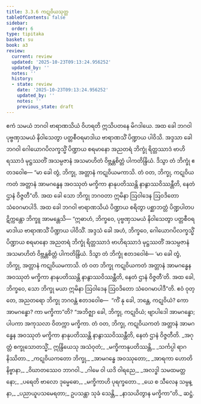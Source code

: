 ```yaml
---
title: 3.3.6 ကဋုဝိယသုတ္တ
tableOfContents: false
sidebar:
  order: 6
type: tipitaka
basket: su
book: a3
review:
  current: review
  updated: '2025-10-23T09:13:24.956252'
  updated_by: ''
  notes: ''
  history:
  - state: review
    date: '2025-10-23T09:13:24.956252'
    updated_by: ''
    notes: ''
    previous_state: draft
---
```



<ReviewStatus review={frontmatter.review} showDetails={true} />

<HypothesisAnnotation frontmatter={frontmatter} />

<DynamicBreadcrumb />

<Division number="129" book="a3" e="ch" v="15" p="283">

<Paragraph number="988" book="a3">
ဧကံ သမယံ ဘဂဝါ ဗာရာဏသိယံ ဝိဟရတိ ဣသိပတနေ မိဂဒါယေ. အထ ခေါ ဘဂဝါ ပုဗ္ဗဏှသမယံ နိဝါသေတွာ ပတ္တစီဝရမာဒါယ ဗာရာဏသိံ ပိဏ္ဍာယ ပါဝိသိ. အဒ္ဒသာ ခေါ ဘဂဝါ ဂေါယောဂပိလက္ခသ္မိံ ပိဏ္ဍာယ စရမာနော အညတရံ ဘိက္ခုံ ရိတ္တဿာဒံ ဗာဟိရဿာဒံ မုဋ္ဌဿတိံ အသမ္ပဇာနံ အသမာဟိတံ ဝိဗ္ဘန္တစိတ္တံ ပါကတိန္ဒြိယံ. ဒိသွာ တံ ဘိက္ခုံ ဧတဒဝေါစ—
</Paragraph>

<Paragraph number="989" book="a3">
“မာ ခေါ တွံ, ဘိက္ခု, အတ္တာနံ ကဋုဝိယမကာသိ. တံ ဝတ, ဘိက္ခု, ကဋုဝိယကတံ အတ္တာနံ အာမဂန္ဓေန အဝဿုတံ မက္ခိကာ နာနုပတိဿန္တိ နာနွာဿဝိဿန္တီတိ, နေတံ ဌာနံ ဝိဇ္ဇတီ”တိ. အထ ခေါ သော ဘိက္ခု ဘဂဝတာ ဣမိနာ ဩဝါဒေန ဩဝဒိတော သံဝေဂမာပါဒိ. အထ ခေါ ဘဂဝါ ဗာရာဏသိယံ ပိဏ္ဍာယ စရိတွာ ပစ္ဆာဘတ္တံ ပိဏ္ဍပါတပဋိက္ကန္တော ဘိက္ခူ အာမန္တေသိ—
</Paragraph>

<Paragraph number="990" book="a3">
“ဣဓာဟံ, ဘိက္ခဝေ, ပုဗ္ဗဏှသမယံ နိဝါသေတွာ ပတ္တစီဝရမာဒါယ ဗာရာဏသိံ ပိဏ္ဍာယ ပါဝိသိံ. အဒ္ဒသံ ခေါ အဟံ, ဘိက္ခဝေ, ဂေါယောဂပိလက္ခသ္မိံ ပိဏ္ဍာယ စရမာနော အညတရံ ဘိက္ခုံ ရိတ္တဿာဒံ ဗာဟိရဿာဒံ မုဋ္ဌဿတိံ အသမ္ပဇာနံ အသမာဟိတံ ဝိဗ္ဘန္တစိတ္တံ ပါကတိန္ဒြိယံ. ဒိသွာ တံ ဘိက္ခုံ ဧတဒဝေါစံ—
</Paragraph>

<Paragraph number="991" book="a3">
‘မာ ခေါ တွံ, ဘိက္ခု, အတ္တာနံ ကဋုဝိယမကာသိ. တံ ဝတ ဘိက္ခု ကဋုဝိယကတံ အတ္တာနံ အာမဂန္ဓေန အဝဿုတံ မက္ခိကာ နာနုပတိဿန္တိ နာနွာဿဝိဿန္တီတိ, နေတံ ဌာနံ ဝိဇ္ဇတီ’တိ. အထ ခေါ, ဘိက္ခဝေ, သော ဘိက္ခု မယာ ဣမိနာ ဩဝါဒေန ဩဝဒိတော သံဝေဂမာပါဒီ”တိ. ဧဝံ ဝုတ္တေ, အညတရော ဘိက္ခု ဘဂဝန္တံ ဧတဒဝေါစ—  “ကိံ နု ခေါ, ဘန္တေ, ကဋုဝိယံ? ကော အာမဂန္ဓော? ကာ မက္ခိကာ”တိ?
</Paragraph>

<Paragraph number="992" book="a3">
“အဘိဇ္ဈာ ခေါ, ဘိက္ခု, ကဋုဝိယံ; ဗျာပါဒေါ အာမဂန္ဓော; ပါပကာ အကုသလာ ဝိတက္ကာ မက္ခိကာ. တံ ဝတ, ဘိက္ခု, ကဋုဝိယကတံ အတ္တာနံ အာမဂန္ဓေန အဝဿုတံ မက္ခိကာ နာနုပတိဿန္တိ နာနွာဿဝိဿန္တီတိ, နေတံ ဌာနံ ဝိဇ္ဇတီတိ.
</Paragraph>

<Paragraph number="993" type="verses" book="a3">
_အဂုတ္တံ စက္ခုသောတသ္မိံ,_  
ဣန္ဒြိယေသု အသံဝုတံ;_  
_မက္ခိကာနုပတိဿန္တိ,_  
_သင်္ကပ္ပါ ရာဂနိဿိတာ._  

</Paragraph>

<Paragraph number="994" type="verses" book="a3">
_ကဋုဝိယကတော ဘိက္ခု,_  
_အာမဂန္ဓေ အဝဿုတော;_  
_အာရကာ ဟောတိ နိဗ္ဗာနာ,_  
_ဝိဃာတဿေဝ ဘာဂဝါ._  

</Paragraph>

<Paragraph number="995" type="verses" book="a3">
_ဂါမေ ဝါ ယဒိ ဝါရညေ,_  
_အလဒ္ဓါ သမထမတ္တနော;_  
_ပရေတိ ဗာလော ဒုမ္မေဓော,_  
_မက္ခိကာဟိ ပုရက္ခတော._  

</Paragraph>

<Paragraph number="996" type="verses" book="a3">
_ယေ စ သီလေန သမ္ပန္နာ,_  
_ပညာယူပသမေရတာ;_  
ဥပသန္တာ သုခံ သေန္တိ,_  
_နာသယိတွာန မက္ခိကာ”တိ._  


</Paragraph>
</Division>

<Paragraph number="997" type="center" book="a3">
ဆဋ္ဌံ.
</Paragraph>